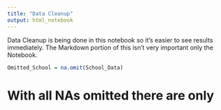 ```yaml
---
title: "Data Cleanup"
output: html_notebook
---
```


Data Cleanup is being done in this notebook so it's easier to see results immediately. The Markdown portion of this isn't very important only the Notebook.

```r
Omitted_School = na.omit(School_Data)
```


# With all NAs omitted there are only